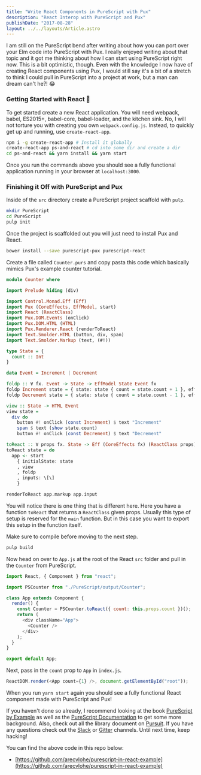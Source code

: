 ```yaml
---
title: "Write React Components in PureScript with Pux"
description: "React Interop with PureScript and Pux"
publishDate: "2017-08-28"
layout: ../../layouts/Article.astro
---
```


I am still on the PureScript bend after writing about how you can port over your Elm code into PureScript with Pux. I really enjoyed writing about that topic and it got me thinking about how I can start using PureScript right now. This is a bit optimistic, though. Even with the knowledge I now have of creating React components using Pux, I would still say it's a bit of a stretch to think I could pull in PureScript into a project at work, but a man can dream can't he?! 😂

### Getting Started with React 🚀

To get started create a new React application. You will need webpack, babel, ES2015+, babel-core, babel-loader, and the kitchen sink. No, I will not torture you with creating you own `webpack.config.js`. Instead, to quickly get up and running, use `create-react-app`.

```bash
npm i -g create-react-app # Install it globally
create-react-app ps-and-react # cd into some dir and create a dir
cd ps-and-react && yarn install && yarn start
```

Once you run the commands above you should see a fully functional application running in your browser at `localhost:3000`.

### Finishing it Off with PureScript and Pux

Inside of the `src` directory create a PureScript project scaffold with `pulp`.

```bash
mkdir PureScript
cd PureScript
pulp init
```

Once the project is scaffolded out you will just need to install Pux and React.

```bash
bower install --save purescript-pux purescript-react
```

Create a file called `Counter.purs` and copy pasta this code which basically mimics Pux's example counter tutorial.

```haskell
module Counter where

import Prelude hiding (div)

import Control.Monad.Eff (Eff)
import Pux (CoreEffects, EffModel, start)
import React (ReactClass)
import Pux.DOM.Events (onClick)
import Pux.DOM.HTML (HTML)
import Pux.Renderer.React (renderToReact)
import Text.Smolder.HTML (button, div, span)
import Text.Smolder.Markup (text, (#!))

type State = {
  count :: Int
}

data Event = Increment | Decrement

foldp :: ∀ fx. Event -> State -> EffModel State Event fx
foldp Increment state = { state: state { count = state.count + 1 }, effects: \[\] }
foldp Decrement state = { state: state { count = state.count - 1 }, effects: \[\] }

view :: State -> HTML Event
view state =
  div do
    button #! onClick (const Increment) $ text "Increment"
    span $ text (show state.count)
    button #! onClick (const Decrement) $ text "Decrement"

toReact :: ∀ props fx. State -> Eff (CoreEffects fx) (ReactClass props)
toReact state = do
  app <- start
    { initialState: state
    , view
    , foldp
    , inputs: \[\]
    }

renderToReact app.markup app.input
```

You will notice there is one thing that is different here. Here you have a function `toReact` that returns a `ReactClass` given props. Usually this type of setup is reserved for the `main` function. But in this case you want to export this setup in the function itself.

Make sure to compile before moving to the next step.

```bash
pulp build
```

Now head on over to `App.js` at the root of the React `src` folder and pull in the `Counter` from PureScript.

```javascript
import React, { Component } from "react";

import PSCounter from "./PureScript/output/Counter";

class App extends Component {
  render() {
    const Counter = PSCounter.toReact({ count: this.props.count })();
    return (
      <div className="App">
        <Counter />
      </div>
    );
  }
}

export default App;
```

Next, pass in the `count` prop to `App` in `index.js`.

```javascript
ReactDOM.render(<App count={1} />, document.getElementById("root"));
```

When you run `yarn start` again you should see a fully functional React component made with PureScript and Pux!

If you haven't done so already, I recommend looking at the book [PureScript by Example](https://leanpub.com/purescript/read) as well as the [PureScript Documentation](https://github.com/purescript/documentation) to get some more background. Also, check out all the library document on [Pursuit](https://pursuit.purescript.org/). If you have any questions check out the [Slack](https://fpchat-invite.herokuapp.com/) or [Gitter](https://gitter.im/purescript/purescript) channels. Until next time, keep hacking!

You can find the above code in this repo below:

- [https://github.com/arecvlohe/purescript-in-react-example](https://github.com/arecvlohe/purescript-in-react-example)
